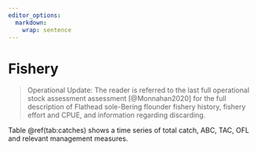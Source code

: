 ```yaml
---
editor_options: 
  markdown: 
    wrap: sentence
---
```


# Fishery

> Operational Update: The reader is referred to the last full operational stock assessment assessment [@Monnahan2020] for the full description of Flathead sole-Bering flounder fishery history, fishery effort and CPUE, and information regarding discarding.

Table \@ref(tab:catches) shows a time series of total catch, ABC, TAC, OFL and relevant management measures.